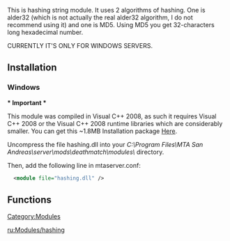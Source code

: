 {{Outdated|MTA now supports generic hashing using the [[/hash.md|hash]] function}}
{{Module_Info|
  name           = Hashing string (alder32, md5) |
  version        = 1.1 |
  author         = [http://forum.mtasa.com/memberlist.php?mode=viewprofile&u=19953 50p] |
  module_website = ''Not available'' |
  download_link  = [http://y50p.50g.com/archives/mta/hashing.rar Here] |
  license        = [http://www.opensource.org/licenses/bsd-license.php BSD] |
  written_in     = C++ |
  operating_system = Windows only |
  compatible_with = Unknown |
}}
This is hashing string module. It uses 2 algorithms of hashing. One is alder32 (which is not actually the real alder32 algorithm, I do not recommend using it) and one is MD5. Using MD5 you get 32-characters long hexadecimal number.

CURRENTLY IT'S ONLY FOR WINDOWS SERVERS.

==Installation==
===Windows===

'''* Important *'''

This module was compiled in Visual C++ 2008, as such it requires Visual C++ 2008 or the Visual C++ 2008 runtime libraries which are considerably smaller. You can get this ~1.8MB Installation package [http://www.microsoft.com/downloads/details.aspx?familyid=9B2DA534-3E03-4391-8A4D-074B9F2BC1BF&displaylang=en Here].



Uncompress the file hashing.dll into your ''C:\Program Files\MTA San Andreas\server\mods\deathmatch\modules\'' directory.

Then, add the following line in mtaserver.conf:
<syntaxhighlight lang="xml">
  <module file="hashing.dll" />
</syntaxhighlight>


==Functions==
{{Modules/hashing/functions}}

[[/Category:Modules.md|Category:Modules]]

[[/ru:Modules/hashing.md|ru:Modules/hashing]]